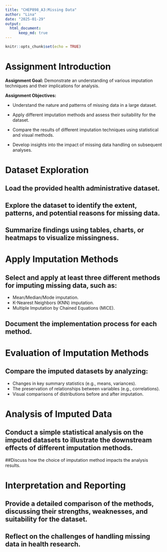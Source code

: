```yaml
---
title: "CHEP898_A3:Missing Data"
author: "Lina"
date: "2025-01-29"
output: 
  html_document:
      keep_md: true
---
```


```r
knitr::opts_chunk$set(echo = TRUE)
```

# Assignment Introduction

**Assignment Goal:** Demonstrate an understanding of various imputation techniques and their implications for analysis.

**Assignment Objectives:**

- Understand the nature and patterns of missing data in a large dataset.

- Apply different imputation methods and assess their suitability for the dataset.

- Compare the results of different imputation techniques using statistical and visual methods.

- Develop insights into the impact of missing data handling on subsequent analyses.

# Dataset Exploration

## Load the provided health administrative dataset.

## Explore the dataset to identify the extent, patterns, and potential reasons for missing data.
## Summarize findings using tables, charts, or heatmaps to visualize missingness.

# Apply Imputation Methods

## Select and apply at least three different methods for imputing missing data, such as:

  - Mean/Median/Mode imputation.\
  - K-Nearest Neighbors (KNN) imputation.\
  - Multiple Imputation by Chained Equations (MICE).
  
## Document the implementation process for each method.

# Evaluation of Imputation Methods
## Compare the imputed datasets by analyzing:

  - Changes in key summary statistics (e.g., means, variances).
  - The preservation of relationships between variables (e.g., correlations).
  - Visual comparisons of distributions before and after imputation.
  
# Analysis of Imputed Data
## Conduct a simple statistical analysis on the imputed datasets to illustrate the downstream effects of different imputation methods.

##Discuss how the choice of imputation method impacts the analysis results.

# Interpretation and Reporting
## Provide a detailed comparison of the methods, discussing their strengths, weaknesses, and suitability for the dataset.
## Reflect on the challenges of handling missing data in health research.



